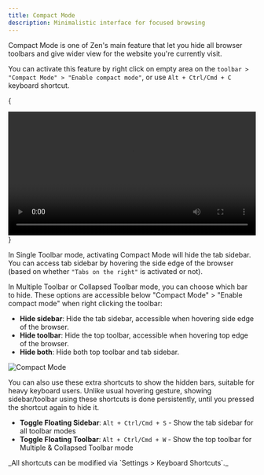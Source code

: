 ```yaml
---
title: Compact Mode
description: Minimalistic interface for focused browsing
---
```


Compact Mode is one of Zen's main feature that let you hide all browser toolbars and give wider view for the website you're currently visit.

You can activate this feature by right click on empty area on the `toolbar > "Compact Mode" > "Enable compact mode"`, or use `Alt + Ctrl/Cmd + C` keyboard shortcut.

{
<div align="center">
  <video width="100%" loop autoPlay>
    <source src="/assets/user-manual/compact-mode/compact-mode.webm" />
    Your browser does not support the video tag.
  </video>
</div>
}

In Single Toolbar mode, activating Compact Mode will hide the tab sidebar. You can access tab sidebar by hovering the side edge of the browser (based on whether `"Tabs on the right"` is activated or not).

In Multiple Toolbar or Collapsed Toolbar mode, you can choose which bar to hide. These options are accessible below "Compact Mode" > "Enable compact mode" when right clicking the toolbar:

- **Hide sidebar**: Hide the tab sidebar, accessible when hovering side edge of the browser.
- **Hide toolbar**: Hide the top toolbar, accessible when hovering top edge of the browser.
- **Hide both**: Hide both top toolbar and tab sidebar.

![Compact Mode](/assets/user-manual/compact-mode/enable-compact-mode.png)

You can also use these extra shortcuts to show the hidden bars, suitable for heavy keyboard users. Unlike usual hovering gesture, showing sidebar/toolbar using these shortcuts is done persistently, until you pressed the shortcut again to hide it.

- **Toggle Floating Sidebar**: `Alt + Ctrl/Cmd + S` - Show the tab sidebar for all toolbar modes
- **Toggle Floating Toolbar**: `Alt + Ctrl/Cmd + W` - Show the top toolbar for Multiple & Collapsed Toolbar mode

<Callout>
_All shortcuts can be modified via `Settings > Keyboard Shortcuts`._
</Callout>